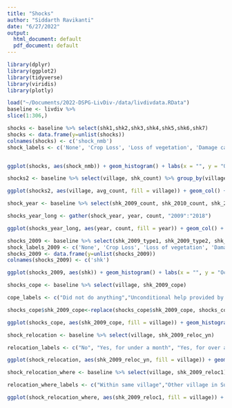 ```yaml
---
title: "Shocks"
author: "Siddarth Ravikanti"
date: "6/27/2022"
output:
  html_document: default
  pdf_document: default
---
```


```r
library(dplyr)
library(ggplot2)
library(tidyverse)
library(viridis)
library(plotly)

load("~/Documents/2022-DSPG-LivDiv-/data/livdivdata.RData")
baseline <- livdiv %>%
slice(1:306,)
```

```r
shocks <- baseline %>% select(shk1,shk2,shk3,shk4,shk5,shk6,shk7)
shocks <- data.frame(y=unlist(shocks))
colnames(shocks) <- c('shock_nmb')
shock_labels <- c('None', 'Crop Loss', 'Loss of vegetation', 'Damage caused by saline water encroachment','Forced to move due to Flooding', 'Loss of agricultural land by river erosion','Loss of home by river erosion/cyclone', 'Loss of livestock', 'Loss of business/shop/etc. due to rising water levels', 'Unexpected death or health consequence in Household', 'Other')


ggplot(shocks, aes(shock_nmb)) + geom_histogram() + labs(x = "", y = "Occurances" ,title = "Frequency of Each Shock") + theme(axis.text = element_text(size = 7)) + scale_x_discrete(breaks = c(0,1,2,3,4,5,6,7,8,9,10),labels = str_wrap(shock_labels, width = 25) ,limits = 0:10) + coord_flip()
```


```r
shocks2 <- baseline %>% select(village, shk_count) %>% group_by(village) %>% summarize(avg_count = sum(shk_count, na.rm = TRUE)/n())

ggplot(shocks2, aes(village, avg_count, fill = village)) + geom_col() + labs(x = "", y = "Average number of Shocks" ,title = "Average Shocks by Village", fill = "Village") + theme(axis.text.x=element_blank(),axis.ticks.x=element_blank()) + scale_fill_viridis_d() + coord_polar()

```

```r
shock_year <- baseline %>% select(shk_2009_count, shk_2010_count, shk_2011_count, shk_2012_count, shk_2013_count, shk_2014_count, shk_2015_count, shk_2016_count, shk_2017_count, shk_2018_count) %>% summarize("2009" = sum(shk_2009_count), "2010" = sum(shk_2010_count), "2011" = sum(shk_2011_count), "2012" = sum(shk_2012_count), "2013" = sum(shk_2013_count), "2014" = sum(shk_2014_count), "2015" = sum(shk_2015_count), "2016" = sum(shk_2016_count),"2017" = sum(shk_2017_count), "2018" = sum(shk_2018_count))

shocks_year_long <- gather(shock_year, year, count, "2009":"2018")

ggplot(shocks_year_long, aes(year, count, fill = year)) + geom_col() + labs(x = "", y = "Count" ,title = "Total Shocks by Year") + theme(axis.ticks.x=element_blank(), legend.position="none") + scale_fill_viridis_d() 

```


```r
shocks_2009 <- baseline %>% select(shk_2009_type1, shk_2009_type2, shk_2009_type3, shk_2009_type4, shk_2009_type5, shk_2009_type6)
shock_labels_2009 <- c('None', 'Crop Loss', 'Loss of vegetation', 'Damage caused by saline water encroachment','Forced to move due to Flooding', 'Loss of agricultural land by river erosion','Loss of home by river erosion/cyclone', 'Loss of livestock', 'Loss of business/shop/etc. due to rising water levels', 'Unexpected death or health consequence in Household', 'Other')
shocks_2009 <- data.frame(y=unlist(shocks_2009))
colnames(shocks_2009) <- c('shk')

ggplot(shocks_2009, aes(shk)) + geom_histogram() + labs(x = "", y = "Occurances" ,title = "Frequency of Each Shock in 2009") + theme(axis.text = element_text(size = 7)) + scale_x_discrete(breaks = c(0,1,2,3,4,5,6,7,8,9,10),labels = str_wrap(shock_labels_2009, width = 25) ,limits = 0:10) + coord_flip()

```

```r
shocks_cope <- baseline %>% select(village, shk_2009_cope) 

cope_labels <- c("Did not do anything","Unconditional help provided by relatives/friends","Unconditional help provided by local government", "Changed dietary practices involuntarily", "Changed cropping practices", "Household member(s) took on more non-farm employment", "Household member(s) took on more farm wage employment", "Household member(s) migrated", "Relied on savings", "Obtained credit", "Sold durable household assets", "Sold land/building", "Rented out land/building","Distress sales of animal stock", "Sent children to live elsewhere","Reduced expenditures on health and education","Do not know/Do not want to answer")

shocks_cope$shk_2009_cope<-replace(shocks_cope$shk_2009_cope, shocks_cope$shk_2009_cope == 997, 16)

ggplot(shocks_cope, aes(shk_2009_cope, fill = village)) + geom_histogram() + labs(x = "", y = "" ,title = "Type of cope after 2009 shocks", fill = "Village") + scale_fill_viridis_d() + theme(axis.text = element_text(size = 5)) +scale_x_discrete(breaks = c(0,1,2,3,4,5,6,7,8,9,10,11,12,13,14,15,16), labels = str_wrap(cope_labels, width = 30), limits = 0:20) + coord_flip() 


```

```r
shock_relocation <- baseline %>% select(village, shk_2009_reloc_yn)

relocation_labels <- c("No", "Yes, for under a month", "Yes, for over a month")

ggplot(shock_relocation, aes(shk_2009_reloc_yn, fill = village)) + geom_histogram() + labs(x = "", y = "Count" ,title = "Relocation Status after Shock", fill = "Village") + scale_x_discrete(breaks = c(0,1,2), labels = str_wrap(relocation_labels, width = 30), limits = 0:2) + scale_fill_viridis_d()
```


```r

shock_relocation_where <- baseline %>% select(village, shk_2009_reloc1)

relocation_where_labels <- c("Within same village","Other village in Sundarbans","Village outside Sundarbans, within West Bengal", "Kolkata", "Other Urban area outside Sundarbans, within West Bengal","Urban area outside West Bengal","Rural area outside West Bengal")

ggplot(shock_relocation_where, aes(shk_2009_reloc1, fill = village)) + geom_histogram() + labs(x = "", y = "Count" ,title = "Relocation Status after Shock", fill = "Village") + scale_x_discrete(breaks = c(1,2,3,4,5,6,7), labels = str_wrap(relocation_where_labels, width = 20), limits = 1:7) + scale_fill_viridis_d() + coord_flip() + theme(plot.title = element_text(hjust = 2))

```


